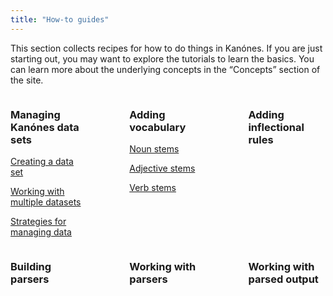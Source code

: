 ```yaml
---
title: "How-to guides"
---
```


This section collects recipes for how to do things in Kanónes. If you are just starting out, you may want to explore the tutorials to learn the basics.  You can learn more about the underlying concepts in the "Concepts" section of the site.

:::: {.columns}

::: {.column width="25%"}
### Managing Kanónes data sets

[Creating a data set](dataset-guide.qmd)

[Working with multiple datasets](multiple-ds.qmd)

[Strategies for managing data](dataset-strategies.qmd)
:::

::: {.column width="5%"}
<!-- empty column to create gap -->
:::

::: {.column width="25%"}
### Adding vocabulary

[Noun stems](nounstems-guide.qmd)

[Adjective stems](adjectivestems-guide.qmd)

[Verb stems](verbstems-guide.qmd)

:::

::: {.column width="5%"}
<!-- empty column to create gap -->
:::

::: {.column width="25%"}
### Adding inflectional rules
:::

::::



:::: {.columns}

::: {.column width="25%"}
### Building parsers
:::

::: {.column width="5%"}
<!-- empty column to create gap -->
:::

::: {.column width="25%"}
### Working with parsers
:::


::: {.column width="5%"}
<!-- empty column to create gap -->
:::

::: {.column width="25%"}
### Working with parsed output
:::

::::